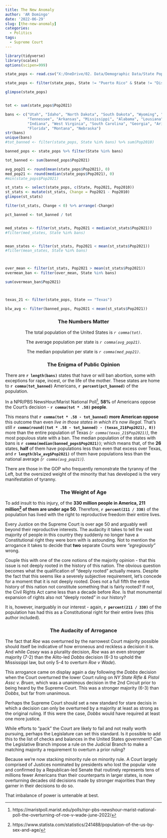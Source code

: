```yaml
---
title: The New Anomaly
author: 'AR Domingo'
date: '2022-06-29'
slug: [the-new-anomaly]
categories:
  - Politics
tags:
  - Supreme Court
---
```



```r
library(tidyverse)
library(scales)
options(scipen=999)

state_pops <- read.csv("X:/OneDrive/02. Data/Demographic Data/State Population Data 2022.csv")

state_pops <- filter(state_pops, State != "Puerto Rico" & State != "District of Columbia")

glimpse(state_pops)


tot <- sum(state_pops$Pop2021)

bans <- c("Utah", "Idaho", "North Dakota", "South Dakota", "Wyoming", "Missouri", "Ohio","Kentucky", 
          "Tennessee", "Arkansas", "Mississippi", "Alabama", "Lousiana", "Oklahoma", "Texas", "Iowa",
          "Indiana", "West Virginia", "South Carolina", "Georgia", "Arizona", "Michigan", "Wisconsin",
          "Florida", "Montana", "Nebraska")
str(bans)
unique(bans)
#tot_banned <- filter(state_pops, State %in% bans) %>% sum(Pop2010)

banned_pops <- state_pops %>% filter(State %in% bans)

tot_banned <- sum(banned_pops$Pop2021)

avg_pop21 <- round(mean(state_pops$Pop2021), 0)
med_pop21 <- round(median(state_pops$Pop2021), 0)
#min(state_pops$Pop2021)

st_stats <- select(state_pops, c(State, Pop2021, Pop2010))
st_stats <- mutate(st_stats, Change = Pop2021 - Pop2010)
glimpse(st_stats)

filter(st_stats, Change < 0) %>% arrange(-Change)

pct_banned <- tot_banned / tot


med_states <- filter(st_stats, Pop2021 < median(st_stats$Pop2021))
#filter(med_states, State %in% bans)


mean_states <- filter(st_stats, Pop2021 < mean(st_stats$Pop2021))
#filter(mean_states, State %in% bans)



over_mean <- filter(st_stats, Pop2021 > mean(st_stats$Pop2021))
overmean_ban <- filter(over_mean, State %in% bans)

sum(overmean_ban$Pop2021)



texas_21 <- filter(state_pops, State == "Texas")

blw_avg <- filter(banned_pops, Pop2021 < mean(st_stats$Pop2021))
```



<center>
<h3> The Numbers Matter </h3>
</center>

<center>
The total population of the United States is *`r comma(tot)`*.  
<break>

The average population per state is *`r comma(avg_pop21)`*.  
<break>

The median population per state is *`r comma(med_pop21)`*.
<break>
</center>

<center>
<h3> The Enigma of Public Opinion </h3>
</center>

There are **`r length(bans)`** states that have or will ban abortion, some with exceptions for rape, incest, or the life of the mother.  These states are home to **`r comma(tot_banned)`** Americans, **`r percent(pct_banned)`** of the population.

In a NPR/PBS NewsHour/Marist National Poll^[https://maristpoll.marist.edu/polls/npr-pbs-newshour-marist-national-poll-the-overturning-of-roe-v-wade-june-2022/], **58%** of Americans oppose the Court's decision - **`r comma(tot * .58)` people**. 

This means that **`r comma(tot * .58 - tot_banned)` more American oppose** this outcome than even *live in those states in which it's now illegal*.  That's still **`r comma(round((tot * .58 - tot_banned) - (texas_21$Pop2021), 0))`** more than the entire population of Texas *(`r comma(texas_21$Pop2021)`)*, the most populous state with a ban.  The median population of the states with bans is **`r comma(median(banned_pops$Pop2021))`**; which means that, of the **26** states, **half** of them have populations less than even that excess over Texas, and **`r length(blw_avg$Pop2021)`** of them have populations less than the national average *(`r comma(avg_pop21)`)*.

There are those in the GOP who frequently remonstrate the tyranny of the Left, but the oversized weight of the minority that has developed is the very manifestation of tyranny.


<center>
<h3> The Weight of Age </h3>
</center>

To add insult to this injury, of the **330 million people in America, 211 million^[https://www.statista.com/statistics/241488/population-of-the-us-by-sex-and-age/] of them are under age 50**.  Therefore, **`r percent(211 / 330)`** of the population has lived with the right to reproductive freedom their entire lives.

Every Justice on the Supreme Court is over age 50 and arguably well beyond their reproductive interests. The audacity it takes to tell the vast majority of people in this country they suddenly no longer have a Constitutional right they were born with is astounding.  Not to mention the arrogance it takes to decide that **two** separate Courts were *"egregiously"* wrong. 

Couple this with one of the core notions of the majority opinion - that this issue is not deeply rooted in the history of this nation.  The obvious question becomes what the qualification of "deeply rooted" actually means. Despite the fact that this seems like a severely subjective requirement, let's concede for a moment that it is not deeply rooted.  Does not a full fifth the entire history of this nation not constitute something that is fairly rooted?  If not, the Civil Rights Act came less than a decade before *Roe*.  Is that monumental expansion of rights also not "deeply rooted" in our history?

It is, however, inarguably in our interest - again, **`r percent(211 / 330)`** of the population has had this as a Constitutional right for their entire lives (this author included).

<center>
<h3> The Audacity of Arrogance </h3>
</center>

The fact that *Roe* was overturned by the narrowest Court majority possible should itself be indicative of how erroneous and reckless a decision it is.  And while *Casey* was a plurality decision, *Roe* was an even stronger majority (7-2) than the Alito-led *Dobbs* decision (6-3 to uphold the Mississippi law, but only 5-4 to overturn *Roe v Wade*).

This arrogance came on display again a day following the *Dobbs* decision when the Court overturned the lower Court ruling on *NY State Rifle & Pistol Assc v. Bruen*, which was a unanimous decision in the 2nd Circuit prior to being heard by the Supreme Court.  This was a stronger majority (6-3) than *Dobbs*, but far from unanimous.

Perhaps the Supreme Court should set a new standard for stare decisis in which a decision can only be overturned by a majority at least as strong as the original ruling.  If this were the case, *Dobbs* would have required at least one more justice.

While efforts to "pack" the Court are likely to fail and not really worth pursuing, perhaps the Legislature can set this standard.  Is it possible to add this to the list of checks and balances in the United States government?  Can the Legislative Branch impose a rule on the Judicial Branch to make a matching majority a requirement to overturn a prior ruling?

Because we're now stacking minority rule on minority rule.  A Court largely comprised of Justices nominated by presidents who lost the popular vote and confirmed by a Republican-led Senate that routinely represents tens of millions fewer Americans than their counterparts in larger states, is now overturning decades old decisions made by stronger majorities than they garner in their decisions to do so.

That imbalance of power is untenable at best.


<break>
